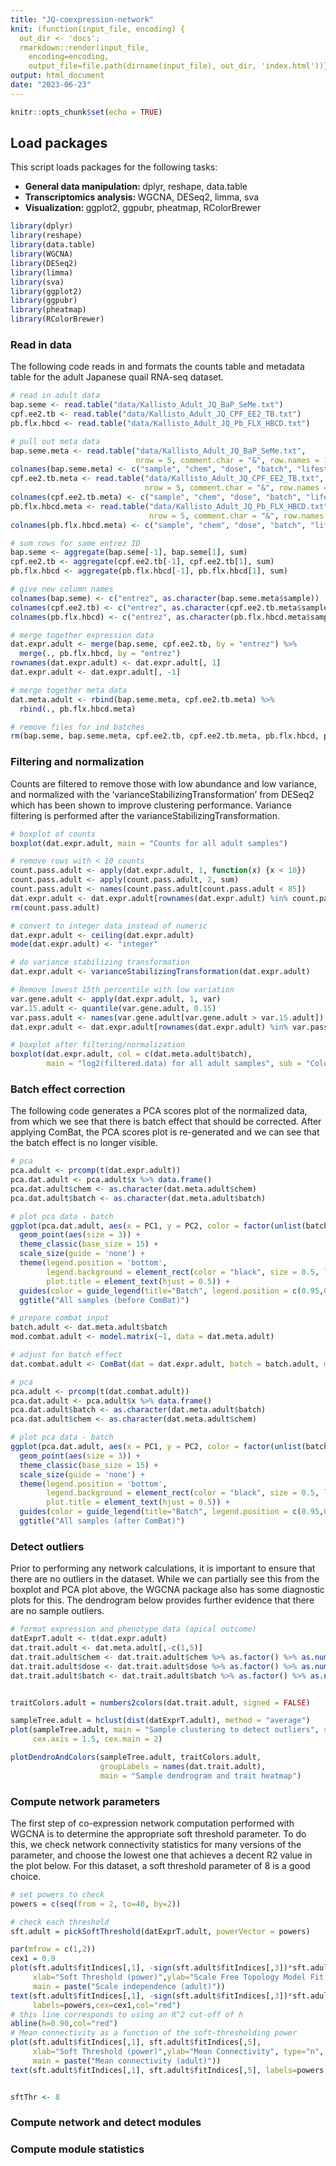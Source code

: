 ```yaml
---
title: "JQ-coexpression-network"
knit: (function(input_file, encoding) {
  out_dir <- 'docs';
  rmarkdown::render(input_file,
    encoding=encoding,
    output_file=file.path(dirname(input_file), out_dir, 'index.html'))})
output: html_document
date: "2023-06-23"
---
```


```r
knitr::opts_chunk$set(echo = TRUE)
```

## Load packages

This script loads packages for the following tasks:
<ul>
<li>**General data manipulation: ** dplyr, reshape, data.table</li>
<li>**Transcriptomics analysis: ** WGCNA, DESeq2, limma, sva</li>
<li>**Visualization: ** ggplot2, ggpubr, pheatmap, RColorBrewer</li>
</ul>

```r
library(dplyr)
library(reshape)
library(data.table)
library(WGCNA)
library(DESeq2)
library(limma)
library(sva)
library(ggplot2)
library(ggpubr)
library(pheatmap)
library(RColorBrewer)
```


### Read in data

The following code reads in and formats the counts table and metadata table for the adult Japanese quail RNA-seq dataset.

```r
# read in adult data
bap.seme <- read.table("data/Kallisto_Adult_JQ_BaP_SeMe.txt")
cpf.ee2.tb <- read.table("data/Kallisto_Adult_JQ_CPF_EE2_TB.txt")
pb.flx.hbcd <- read.table("data/Kallisto_Adult_JQ_Pb_FLX_HBCD.txt")

# pull out meta data
bap.seme.meta <- read.table("data/Kallisto_Adult_JQ_BaP_SeMe.txt",
                            nrow = 5, comment.char = "&", row.names = 1) %>% t() %>% data.frame()
colnames(bap.seme.meta) <- c("sample", "chem", "dose", "batch", "lifestage")
cpf.ee2.tb.meta <- read.table("data/Kallisto_Adult_JQ_CPF_EE2_TB.txt",
                              nrow = 5, comment.char = "&", row.names = 1) %>% t() %>% data.frame()
colnames(cpf.ee2.tb.meta) <- c("sample", "chem", "dose", "batch", "lifestage")
pb.flx.hbcd.meta <- read.table("data/Kallisto_Adult_JQ_Pb_FLX_HBCD.txt",
                               nrow = 5, comment.char = "&", row.names = 1) %>% t() %>% data.frame()
colnames(pb.flx.hbcd.meta) <- c("sample", "chem", "dose", "batch", "lifestage")

# sum rows for same entrez ID
bap.seme <- aggregate(bap.seme[-1], bap.seme[1], sum)
cpf.ee2.tb <- aggregate(cpf.ee2.tb[-1], cpf.ee2.tb[1], sum)
pb.flx.hbcd <- aggregate(pb.flx.hbcd[-1], pb.flx.hbcd[1], sum)

# give new column names
colnames(bap.seme) <- c("entrez", as.character(bap.seme.meta$sample))
colnames(cpf.ee2.tb) <- c("entrez", as.character(cpf.ee2.tb.meta$sample))
colnames(pb.flx.hbcd) <- c("entrez", as.character(pb.flx.hbcd.meta$sample))

# merge together expression data
dat.expr.adult <- merge(bap.seme, cpf.ee2.tb, by = "entrez") %>%
  merge(., pb.flx.hbcd, by = "entrez")
rownames(dat.expr.adult) <- dat.expr.adult[, 1]
dat.expr.adult <- dat.expr.adult[, -1]

# merge together meta data
dat.meta.adult <- rbind(bap.seme.meta, cpf.ee2.tb.meta) %>%
  rbind(., pb.flx.hbcd.meta)

# remove files for ind batches
rm(bap.seme, bap.seme.meta, cpf.ee2.tb, cpf.ee2.tb.meta, pb.flx.hbcd, pb.flx.hbcd.meta)
```

### Filtering and normalization

Counts are filtered to remove those with low abundance and low variance, and normalized with the 'varianceStabilizingTransformation' from DESeq2 which has been shown to improve clustering performance. Variance filtering is performed after the varianceStabilizingTransformation.

```r

# boxplot of counts
boxplot(dat.expr.adult, main = "Counts for all adult samples")

# remove rows with < 10 counts
count.pass.adult <- apply(dat.expr.adult, 1, function(x) {x < 10})
count.pass.adult <- apply(count.pass.adult, 2, sum)
count.pass.adult <- names(count.pass.adult[count.pass.adult < 85]) 
dat.expr.adult <- dat.expr.adult[rownames(dat.expr.adult) %in% count.pass.adult, ] %>% as.matrix()
rm(count.pass.adult)

# convert to integer data instead of numeric
dat.expr.adult <- ceiling(dat.expr.adult)
mode(dat.expr.adult) <- "integer"

# do variance stabilizing transformation
dat.expr.adult <- varianceStabilizingTransformation(dat.expr.adult)

# Remove lowest 15th percentile with low variation
var.gene.adult <- apply(dat.expr.adult, 1, var)
var.15.adult <- quantile(var.gene.adult, 0.15)
var.pass.adult <- names(var.gene.adult[var.gene.adult > var.15.adult])
dat.expr.adult <- dat.expr.adult[rownames(dat.expr.adult) %in% var.pass.adult, ]

# boxplot after filtering/normalization
boxplot(dat.expr.adult, col = c(dat.meta.adult$batch),
        main = "log2(filtered.data) for all adult samples", sub = "Coloured by batch")

```

### Batch effect correction

The following code generates a PCA scores plot of the normalized data, from which we see that there is batch effect that should be corrected. After applying ComBat, the PCA scores plot is re-generated and we can see that the batch effect is no longer visible.

```r
# pca
pca.adult <- prcomp(t(dat.expr.adult))
pca.dat.adult <- pca.adult$x %>% data.frame()
pca.dat.adult$chem <- as.character(dat.meta.adult$chem)
pca.dat.adult$batch <- as.character(dat.meta.adult$batch)

# plot pca data - batch
ggplot(pca.dat.adult, aes(x = PC1, y = PC2, color = factor(unlist(batch)))) +
  geom_point(aes(size = 3)) +
  theme_classic(base_size = 15) +
  scale_size(guide = 'none') +
  theme(legend.position = 'bottom', 
        legend.background = element_rect(color = "black", size = 0.5, linetype = "solid"),
        plot.title = element_text(hjust = 0.5)) +
  guides(color = guide_legend(title="Batch", legend.position = c(0.95,0.25))) +
  ggtitle("All samples (before ComBat)")

# prepare combat input
batch.adult <- dat.meta.adult$batch
mod.combat.adult <- model.matrix(~1, data = dat.meta.adult)

# adjust for batch effect
dat.combat.adult <- ComBat(dat = dat.expr.adult, batch = batch.adult, mod = mod.combat.adult)

# pca
pca.adult <- prcomp(t(dat.combat.adult))
pca.dat.adult <- pca.adult$x %>% data.frame()
pca.dat.adult$batch <- as.character(dat.meta.adult$batch)
pca.dat.adult$chem <- as.character(dat.meta.adult$chem)

# plot pca data - batch
ggplot(pca.dat.adult, aes(x = PC1, y = PC2, color = factor(unlist(batch)))) +
  geom_point(aes(size = 3)) +
  theme_classic(base_size = 15) +
  scale_size(guide = 'none') +
  theme(legend.position = 'bottom', 
        legend.background = element_rect(color = "black", size = 0.5, linetype = "solid"),
        plot.title = element_text(hjust = 0.5)) +
  guides(color = guide_legend(title="Batch", legend.position = c(0.95,0.25))) +
  ggtitle("All samples (after ComBat)")
```

### Detect outliers

Prior to performing any network calculations, it is important to ensure that there are no outliers in the dataset. While we can partially see this from the boxplot and PCA plot above, the WGCNA package also has some diagnostic plots for this. The dendrogram below provides further evidence that there are no sample outliers.

```r
# format expression and phenotype data (apical outcome)
datExprT.adult <- t(dat.expr.adult)
dat.trait.adult <- dat.meta.adult[,-c(1,5)]
dat.trait.adult$chem <- dat.trait.adult$chem %>% as.factor() %>% as.numeric()
dat.trait.adult$dose <- dat.trait.adult$dose %>% as.factor() %>% as.numeric()
dat.trait.adult$batch <- dat.trait.adult$batch %>% as.factor() %>% as.numeric()


traitColors.adult = numbers2colors(dat.trait.adult, signed = FALSE)

sampleTree.adult = hclust(dist(datExprT.adult), method = "average") 
plot(sampleTree.adult, main = "Sample clustering to detect outliers", sub="", xlab="", cex.lab = 1.5,
     cex.axis = 1.5, cex.main = 2)

plotDendroAndColors(sampleTree.adult, traitColors.adult,
                    groupLabels = names(dat.trait.adult),
                    main = "Sample dendrogram and trait heatmap")
```

### Compute network parameters

The first step of co-expression network computation performed with WGCNA is to determine the appropriate soft threshold parameter. To do this, we check network connectivity statistics for many versions of the parameter, and choose the lowest one that achieves a decent R2 value in the plot below. For this dataset, a soft threshold parameter of 8 is a good choice.

```r
# set powers to check
powers = c(seq(from = 2, to=40, by=2))

# check each threshold
sft.adult = pickSoftThreshold(datExprT.adult, powerVector = powers)

par(mfrow = c(1,2))
cex1 = 0.9
plot(sft.adult$fitIndices[,1], -sign(sft.adult$fitIndices[,3])*sft.adult$fitIndices[,2],
     xlab="Soft Threshold (power)",ylab="Scale Free Topology Model Fit,signed R^2",type="n",
     main = paste("Scale independence (adult)"))
text(sft.adult$fitIndices[,1], -sign(sft.adult$fitIndices[,3])*sft.adult$fitIndices[,2],
     labels=powers,cex=cex1,col="red")
# this line corresponds to using an R^2 cut-off of h
abline(h=0.90,col="red")
# Mean connectivity as a function of the soft-thresholding power
plot(sft.adult$fitIndices[,1], sft.adult$fitIndices[,5],
     xlab="Soft Threshold (power)",ylab="Mean Connectivity", type="n",
     main = paste("Mean connectivity (adult)"))
text(sft.adult$fitIndices[,1], sft.adult$fitIndices[,5], labels=powers, cex=cex1,col="red")


sftThr <- 8
```

### Compute network and detect modules

### Compute module statistics

